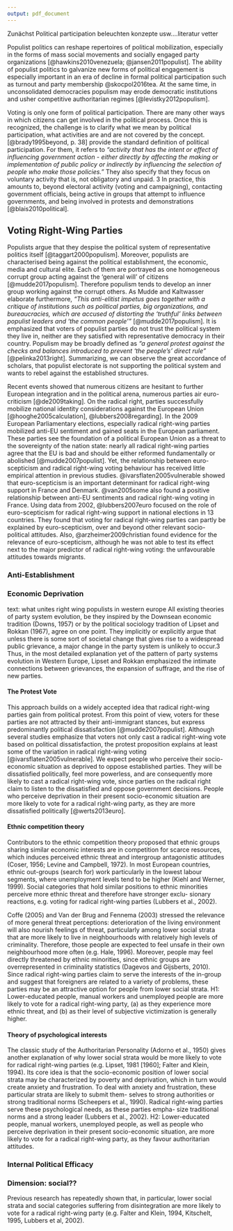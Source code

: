 ```yaml
---
output: pdf_document
---
```


Zunächst Political participation beleuchten konzepte usw....literatur vetter

Populist politics can reshape repertoires of political mobilization, especially in the forms of mass social movements and socially engaged party organizations [@hawkins2010venezuela; @jansen2011populist]. The ability of populist politics to galvanize new forms of political engagement is especially important in an era of decline in formal political participation such as turnout and party membership @skocpol2016tea. At the same time, in unconsolidated democracies populism may erode democratic institutions and usher competitive authoritarian regimes [@levistky2012populism].


Voting is only one form of political participation. There are many other ways in which citizens can get involved in the political process. Once this is recognized, the challenge is to clarify what we mean by political participation, what activities are and are not covered by the concept. [@brady1995beyond, p. 38] provide the standard definition of political participation. For them, it refers to *"activity that has the intent or effect of influencing government action - either directly by affecting the making or implementation of public policy or indirectly by influencing the selection of people who make those policies."* They also specify that they focus on voluntary activity that is, not obligatory and unpaid. 3 In practice, this amounts to, beyond electoral activity (voting and campaigning), contacting government officials, being active in groups that attempt to influence governments, and being involved in protests and demonstrations [@blais2010political].


## Voting Right-Wing Parties

Populists argue that they despise the political system of representative politics itself [@taggart2000populism].
Moreover, populists are characterised being against the political establishment, the economic, media and cultural elite. Each of them are portrayed as one homogeneous corrupt group acting against the ‘general will’ of citizens [@mudde2017populism]. Therefore populism tends to develop an inner group working against the corrupt others.  As Mudde and Kaltwasser elaborate furthermore, *“This anti-elitist impetus goes together with a critique of institutions such as political parties, big organizations, and bureaucracies, which are accused of distorting the ‘truthful’ links between populist leaders and ‘the common people’”* [@mudde2017populism]. It is emphasized that voters of populist parties do not trust the political system they live in, neither are they satisfied with representative democracy in their country. Populism may be broadly defined as *“a general protest against the checks and balances introduced to prevent ‘the people’s’ direct rule”* [@pelinka2013right]. Summarizing, we can observe the great accordance of scholars, that populist electorate is not supporting the political system and wants to rebel against the established structures.



Recent events showed that numerous citizens are hesitant to further European integration and in the political arena, numerous parties air euro-criticism [@de2009taking]. On the radical right, parties successfully mobilize national identity considerations against the European Union [@hooghe2005calculation], @lubbers2008regarding]. In the 2009 European Parliamentary elections, especially radical right-wing parties mobilized anti-EU sentiment and gained seats in the European parliament. These parties see the foundation of a political European Union as a threat to the sovereignty of the nation state: nearly all radical right-wing parties agree that the EU is bad and should be either reformed fundamentally or abolished [@mudde2007populist]. Yet, the relationship between euro-scepticism and radical right-wing voting behaviour has received little empirical attention in previous studies. @ivarsflaten2005vulnerable showed that euro-scepticism is an important determinant for radical right-wing support in France and Denmark. @van2005some also found a positive relationship between anti-EU sentiments and radical right-wing voting in France. Using data from 2002, @lubbers2007euro focused on the role of euro-scepticism for radical right-wing support in national elections in 13 countries. They found that voting for radical right-wing parties can partly be explained by euro-scepticism, over and beyond other relevant socio-political attitudes. Also, @arzheimer2009christian found evidence for the relevance of euro-scepticism, although he was not able to test its effect next to the major predictor of radical right-wing voting: the unfavourable attitudes towards migrants.

### Anti-Establishment



### Economic Deprivation

text: what unites right wing populists in western europe
All existing theories of party system evolution, be they inspired by the Downsean economic tradition (Downs, 1957) or by the political sociology tradition of Lipset and Rokkan (1967), agree on one point. They implicitly or explicitly argue that unless there is some sort of societal change that gives rise to a widespread public grievance, a major change in the party system is unlikely to occur.3 Thus, in the most detailed explanation yet of the pattern of party systems evolution in Western Europe, Lipset and Rokkan emphasized the intimate connections between grievances, the expansion of suffrage, and the rise of new parties. 


#### The Protest Vote

This approach builds on a widely accepted idea that radical right-wing parties gain from political protest. From this point of view, voters for these parties are not attracted by their anti-immigrant stances, but express predominantly political dissatisfaction [@mudde2007populist]. Although several studies emphasize that voters not only cast a radical right-wing vote based on political dissatisfaction, the protest proposition explains at least some of the variation in radical right-wing voting [@ivarsflaten2005vulnerable]. We expect people who perceive their socio-economic situation as deprived to oppose established parties. They will be dissatisfied politically, feel more powerless, and are consequently more likely to cast a radical right-wing vote, since parties on the radical right claim to listen to the dissatisfied and oppose government decisions. People who perceive deprivation in their present socio-economic situation are more likely to vote for a radical right-wing party, as they are more dissatisfied politically [@werts2013euro].

#### Ethnic competition theory

Contributors to the ethnic competition theory proposed that ethnic groups sharing similar economic interests are in competition for scarce resources, which induces perceived ethnic threat and intergroup antagonistic attitudes (Coser, 1956; Levine and Campbell, 1972). In most European countries, ethnic out-groups (search for) work particularly in the lowest labour segments, where unemployment levels tend to be higher (Kiehl and Werner, 1999). Social categories that hold similar positions to ethnic minorities perceive more ethnic threat and therefore have stronger exclu- sionary reactions, e.g. voting for radical right-wing parties (Lubbers et al., 2002).

Coffe (2005) and Van der Brug and Fennema (2003) stressed the relevance of more general threat perceptions: deterioration of the living environment will also nourish feelings of threat, particularly among lower social strata that are more likely to live in neighbourhoods with relatively high levels of criminality. Therefore, those people are expected to feel unsafe in their own neighbourhood more often (e.g. Hale, 1996). Moreover, people may feel directly threatened by ethnic minorities, since ethnic groups are overrepresented in criminality statistics (Dagevos and Gijsberts, 2010). Since radical right-wing parties claim to serve the interests of the in-group and suggest that foreigners are related to a variety of problems, these parties may be an attractive option for people from lower social strata.
H1: Lower-educated people, manual workers and unemployed people are more likely to vote for a radical right-wing party, (a) as they experience more ethnic threat, and (b) as their level of subjective victimization is generally higher.

#### Theory of psychological interests

The classic study of the Authoritarian Personality (Adorno et al., 1950) gives another explanation of why lower social strata would be more likely to vote for radical right-wing parties (e.g. Lipset, 1981 [1960]; Falter and Klein, 1994). Its core idea is that the socio-economic position of lower social strata may be characterized by poverty and deprivation, which in turn would create anxiety and frustration. To deal with anxiety and frustration, these particular strata are likely to submit them- selves to strong authorities or strong traditional norms (Scheepers et al., 1990). Radical right-wing parties serve these psychological needs, as these parties empha- size traditional norms and a strong leader (Lubbers et al., 2002).
H2: Lower-educated people, manual workers, unemployed people, as well as people who perceive deprivation in their present socio-economic situation, are more likely to vote for a radical right-wing party, as they favour authoritarian attitudes.


### Internal Political Efficacy

### Dimension: social??

Previous research has repeatedly shown that, in particular, lower social strata and social categories suffering from disintegration are more likely to vote for a radical right-wing party (e.g. Falter and Klein, 1994, Kitschelt, 1995, Lubbers et al, 2002).




